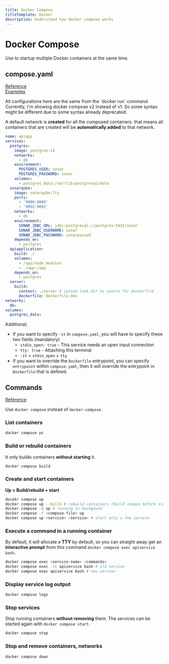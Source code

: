 ```yaml
---
title: Docker Compose
titleTemplate: Docker
description: Understand how docker compose works
---
```



# Docker Compose

<Callout type="info" emoji="ℹ️">
  Use to startup multiple Docker containers at the same time.
</Callout>

## compose.yaml

[Reference](https://docs.docker.com/compose/compose-file/)  
[Examples](https://github.com/docker/awesome-compose/tree/master)

<Callout type="info" emoji="ℹ️">
  All configurations here are the same from the `docker run` command. Currently,
  I'm showing docker compose v2 instead of v1. So some syntax might be different
  due to some syntax already deprecated.
</Callout>

A default network is **created** for all the composed containers. that means all containers that are created will be **automatically added** to that network.

```yaml filename="compose.yaml"
name: apiapp
services:
  postgres:
    image: postgres:14
    networks:
      - db
    environment:
      POSTGRES_USER: sonar
      POSTGRES_PASSWORD: sonar
    volumes:
      - postgres_data:/var/lib/postgresql/data
  sonarqube:
    image: sonarqube:lts
    ports:
      - '9000:9000'
      - '9092:9092'
    networks:
      - db
    environment:
      SONAR_JDBC_URL: jdbc:postgresql://postgres:5432/sonar
      SONAR_JDBC_USERNAME: sonar
      SONAR_JDBC_PASSWORD: sonarpasswd
    depends_on:
      - postgres
  apiapplication:
    build: ./
    volumes:
      - /app/node_modules
      - ./app:/app
    depends_on:
      - postgres
  server:
    build:
      context: ./server # system look dir to search for Dockerfile
      dockerfile: Dockerfile.dev
networks:
  db:
volumes:
  postgres_data:
```

Additional;

- If you want to specify `-it` in `compose.yaml`, you will have to specify these two fields (mandatory)
  - `stdin_open: true` - This service needs an open input connection
  - `tty: true` - Attaching this terminal
  - `-it` = `stdin_open` + `tty`
- If you want to override the `Dockerfile` entrypoint, you can specify `entrypoint` within `compose.yaml`, then it will override the entrypoint in `Dockerfile` that is defined.

## Commands

[Reference](https://docs.docker.com/compose/reference/)

Use `docker compose` instead of `docker-compose`.

### List containers

```bash
docker compose ps
```

### Build or rebuild containers

It only builds containers **without starting** it.

```bash
docker compose build
```

### Create and start containers

**Up = Build/rebuild + start**

```bash
docekr compose up
docker compose up --build # rebuild containers (build images before starting containers)
docker compose -d up # running in backgound
docker compose -f <compose-file> up
docker compose up <service> <service> # start only a few service
```

### Execute a command in a running container

By default, it will allocate a **TTY** by default, so you can straight away get an **interactive prompt** from this command `docker compose exec apiservice bash`.

```bash
docker compose exec <service-name> <commands>
docker compose exec -it apiservice bash # old version
docker compose exec apiservice bash # new version
```

### Display service log output

```bash
docker compose logs
```

### Stop services

Stop running containers **without removing** them. The services can be started again with `docker compose start`.

```bash
docker compose stop
```

### Stop and remove containers, networks

```bash
docker compose down
```

<Comments />
